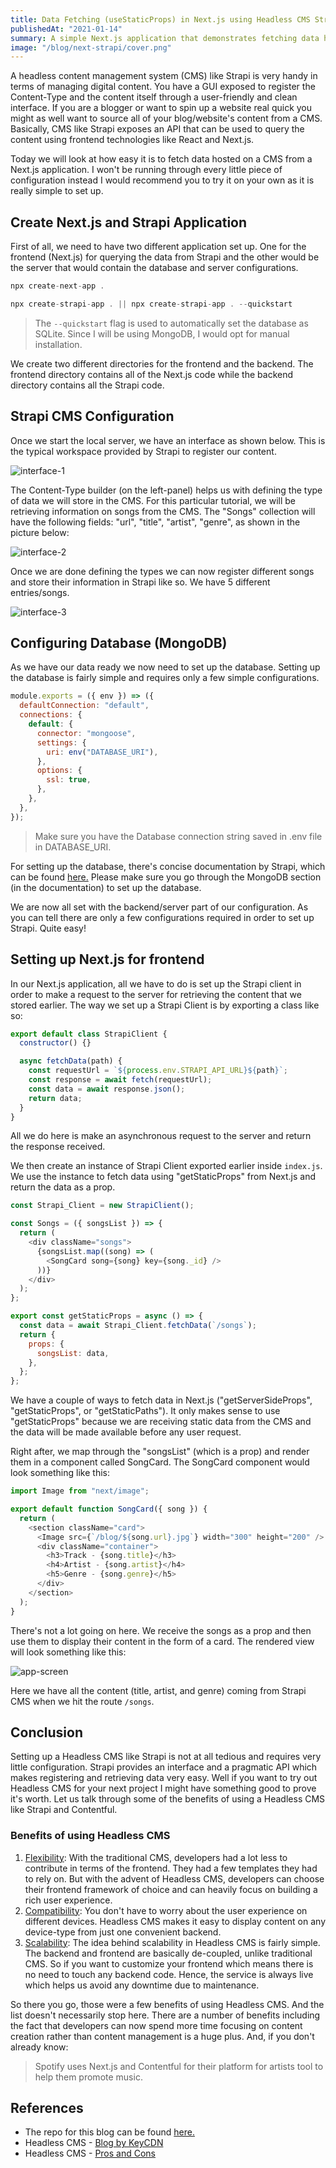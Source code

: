 ```yaml
---
title: Data Fetching (useStaticProps) in Next.js using Headless CMS Strapi.
publishedAt: "2021-01-14"
summary: A simple Next.js application that demonstrates fetching data hosted on a Headless CMS called Strapi through an API.
image: "/blog/next-strapi/cover.png"
---
```


A headless content management system (CMS) like Strapi is very handy in terms of managing digital content. You have a GUI exposed to register the Content-Type and the content itself through a user-friendly and clean interface. If you are a blogger or want to spin up a website real quick you might as well want to source all of your blog/website's content from a CMS. Basically, CMS like Strapi exposes an API that can be used to query the content using frontend technologies like React and Next.js.

Today we will look at how easy it is to fetch data hosted on a CMS from a Next.js application. I won't be running through every little piece of configuration instead I would recommend you to try it on your own as it is really simple to set up.

## Create Next.js and Strapi Application

First of all, we need to have two different application set up. One for the frontend (Next.js) for querying the data from Strapi and the other would be the server that would contain the database and server configurations.

```js
npx create-next-app .
```

```js
npx create-strapi-app . || npx create-strapi-app . --quickstart
```

> The `--quickstart` flag is used to automatically set the database as SQLite. Since I will be using MongoDB, I would opt for manual installation.

We create two different directories for the frontend and the backend. The frontend directory contains all of the Next.js code while the backend directory contains all the Strapi code.

## Strapi CMS Configuration

Once we start the local server, we have an interface as shown below. This is the typical workspace provided by Strapi to register our content.

<Image
  width={800}
  height={800}
  src="/blog/next-strapi/1.png"
  alt="interface-1"
/>

The Content-Type builder (on the left-panel) helps us with defining the type of data we will store in the CMS. For this particular tutorial, we will be retrieving information on songs from the CMS. The "Songs" collection will have the following fields: "url", "title", "artist", "genre", as shown in the picture below:

<Image
  width={800}
  height={800}
  src="/blog/next-strapi/2.png"
  alt="interface-2"
/>

Once we are done defining the types we can now register different songs and store their information in Strapi like so. We have 5 different entries/songs.

<Image
  width={800}
  height={800}
  src="/blog/next-strapi/3.png"
  alt="interface-3"
/>

## Configuring Database (MongoDB)

As we have our data ready we now need to set up the database. Setting up the database is fairly simple and requires only a few simple configurations.

```js
module.exports = ({ env }) => ({
  defaultConnection: "default",
  connections: {
    default: {
      connector: "mongoose",
      settings: {
        uri: env("DATABASE_URI"),
      },
      options: {
        ssl: true,
      },
    },
  },
});
```

> Make sure you have the Database connection string saved in .env file in DATABASE_URI.

For setting up the database, there's concise documentation by Strapi, which can be found [here.](https://strapi.io/documentation/developer-docs/latest/guides/databases.html) Please make sure you go through the MongoDB section (in the documentation) to set up the database.

We are now all set with the backend/server part of our configuration. As you can tell there are only a few configurations required in order to set up Strapi. Quite easy!

## Setting up Next.js for frontend

In our Next.js application, all we have to do is set up the Strapi client in order to make a request to the server for retrieving the content that we stored earlier. The way we set up a Strapi Client is by exporting a class like so:

```js
export default class StrapiClient {
  constructor() {}

  async fetchData(path) {
    const requestUrl = `${process.env.STRAPI_API_URL}${path}`;
    const response = await fetch(requestUrl);
    const data = await response.json();
    return data;
  }
}
```

All we do here is make an asynchronous request to the server and return the response received.

We then create an instance of Strapi Client exported earlier inside `index.js`. We use the instance to fetch data using "getStaticProps" from Next.js and return the data as a prop.

```js
const Strapi_Client = new StrapiClient();

const Songs = ({ songsList }) => {
  return (
    <div className="songs">
      {songsList.map((song) => (
        <SongCard song={song} key={song._id} />
      ))}
    </div>
  );
};

export const getStaticProps = async () => {
  const data = await Strapi_Client.fetchData(`/songs`);
  return {
    props: {
      songsList: data,
    },
  };
};
```

We have a couple of ways to fetch data in Next.js ("getServerSideProps", "getStaticProps", or "getStaticPaths"). It only makes sense to use "getStaticProps" because we are receiving static data from the CMS and the data will be made available before any user request.

Right after, we map through the "songsList" (which is a prop) and render them in a component called SongCard. The SongCard component would look something like this:

```js
import Image from "next/image";

export default function SongCard({ song }) {
  return (
    <section className="card">
      <Image src={`/blog/${song.url}.jpg`} width="300" height="200" />
      <div className="container">
        <h3>Track - {song.title}</h3>
        <h4>Artist - {song.artist}</h4>
        <h5>Genre - {song.genre}</h5>
      </div>
    </section>
  );
}
```

There's not a lot going on here. We receive the songs as a prop and then use them to display their content in the form of a card. The rendered view will look something like this:

<Image
  width={800}
  height={800}
  src="/blog/next-strapi/app-screen.png"
  alt="app-screen"
/>

Here we have all the content (title, artist, and genre) coming from Strapi CMS when we hit the route `/songs`.

## Conclusion

Setting up a Headless CMS like Strapi is not at all tedious and requires very little configuration. Strapi provides an interface and a pragmatic API which makes registering and retrieving data very easy. Well if you want to try out Headless CMS for your next project I might have something good to prove it's worth. Let us talk through some of the benefits of using a Headless CMS like Strapi and Contentful.

### Benefits of using Headless CMS

1. <u>Flexibility</u>: With the traditional CMS, developers had a lot less to
   contribute in terms of the frontend. They had a few templates they had to
   rely on. But with the advent of Headless CMS, developers can choose their
   frontend framework of choice and can heavily focus on building a rich user
   experience.
2. <u>Compatibility</u>: You don't have to worry about the user experience on
   different devices. Headless CMS makes it easy to display content on any
   device-type from just one convenient backend.
3. <u> Scalability</u>: The idea behind scalability in Headless CMS is fairly
   simple. The backend and frontend are basically de-coupled, unlike traditional
   CMS. So if you want to customize your frontend which means there is no need
   to touch any backend code. Hence, the service is always live which helps us
   avoid any downtime due to maintenance.

So there you go, those were a few benefits of using Headless CMS. And the list doesn't necessarily stop here. There are a number of benefits including the fact that developers can now spend more time focusing on content creation rather than content management is a huge plus. And, if you don't already know:

> Spotify uses Next.js and Contentful for their platform for artists tool to help them promote music.

## References

- The repo for this blog can be found [here.](https://github.com/Boro23-wq/Next.js-Strapi-CMS)
- Headless CMS - [Blog by KeyCDN](https://www.keycdn.com/blog/headless-cms)
- Headless CMS - [Pros and Cons](https://www.softkraft.co/headless-cms-pros-cons/)
